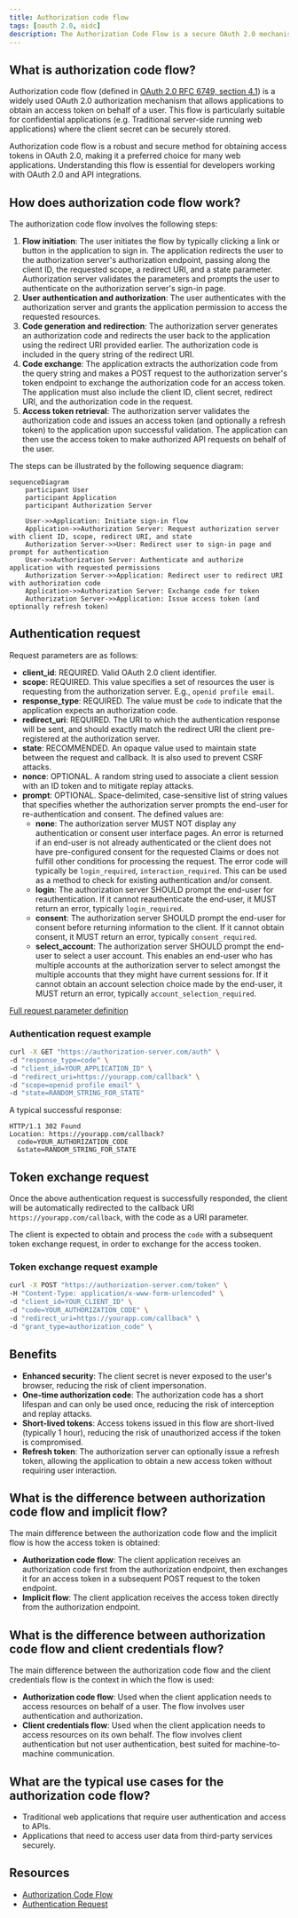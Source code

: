 ```yaml
---
title: Authorization code flow
tags: [oauth 2.0, oidc]
description: The Authorization Code Flow is a secure OAuth 2.0 mechanism that enables applications to obtain access tokens on behalf of users. It involves user authentication, authorization code generation, and token exchange.
---
```


## What is authorization code flow?

Authorization code flow (defined in [OAuth 2.0 RFC 6749, section 4.1](https://datatracker.ietf.org/doc/html/rfc6749#section-4.1)) is a widely used OAuth 2.0 authorization mechanism that allows applications to obtain an access token on behalf of a user. This flow is particularly suitable for confidential applications (e.g. Traditional server-side running web applications) where the client secret can be securely stored. 

Authorization code flow is a robust and secure method for obtaining access tokens in OAuth 2.0, making it a preferred choice for many web applications. Understanding this flow is essential for developers working with OAuth 2.0 and API integrations.

## How does authorization code flow work?

The authorization code flow involves the following steps:

1. **Flow initiation**: The user initiates the flow by typically clicking a link or button in the application to sign in. The application redirects the user to the authorization server's authorization endpoint, passing along the client ID, the requested scope, a redirect URI, and a state parameter. Authorization server validates the parameters and prompts the user to authenticate on the authorization server's sign-in page.
2. **User authentication and authorization**: The user authenticates with the authorization server and grants the application permission to access the requested resources.
3. **Code generation and redirection**: The authorization server generates an authorization code and redirects the user back to the application using the redirect URI provided earlier. The authorization code is included in the query string of the redirect URI.
4. **Code exchange**: The application extracts the authorization code from the query string and makes a POST request to the authorization server's token endpoint to exchange the authorization code for an access token. The application must also include the client ID, client secret, redirect URI, and the authorization code in the request.
5. **Access token retrieval**: The authorization server validates the authorization code and issues an access token (and optionally a refresh token) to the application upon successful validation. The application can then use the access token to make authorized API requests on behalf of the user.

The steps can be illustrated by the following sequence diagram:

```mermaid
sequenceDiagram
    participant User
    participant Application
    participant Authorization Server

    User->>Application: Initiate sign-in flow
    Application->>Authorization Server: Request authorization server with client ID, scope, redirect URI, and state
    Authorization Server->>User: Redirect user to sign-in page and prompt for authentication
    User->>Authorization Server: Authenticate and authorize application with requested permissions
    Authorization Server->>Application: Redirect user to redirect URI with authorization code
    Application->>Authorization Server: Exchange code for token
    Authorization Server->>Application: Issue access token (and optionally refresh token)
```

## Authentication request

Request parameters are as follows:

- **client_id**: REQUIRED. Valid OAuth 2.0 client identifier.
- **scope**: REQUIRED. This value specifies a set of resources the user is requesting from the authorization server. E.g., `openid profile email`.
- **response_type**: REQUIRED. The value must be `code` to indicate that the application expects an authorization code.
- **redirect_uri**: REQUIRED. The URI to which the authentication response will be sent, and should exactly match the redirect URI the client pre-registered at the authorization server.
- **state**: RECOMMENDED. An opaque value used to maintain state between the request and callback. It is also used to prevent CSRF attacks.
- **nonce**: OPTIONAL. A random string used to associate a client session with an ID token and to mitigate replay attacks.
- **prompt**: OPTIONAL. Space-delimited, case-sensitive list of string values that specifies whether the authorization server prompts the end-user for re-authentication and consent. The defined values are:
  - **none**: The authorization server MUST NOT display any authentication or consent user interface pages. An error is returned if an end-user is not already authenticated or the client does not have pre-configured consent for the requested Claims or does not fulfill other conditions for processing the request. The error code will typically be `login_required`, `interaction_required`. This can be used as a method to check for existing authentication and/or consent.
  - **login**: The authorization server SHOULD prompt the end-user for reauthentication. If it cannot reauthenticate the end-user, it MUST return an error, typically `login_required`.
  - **consent**: The authorization server SHOULD prompt the end-user for consent before returning information to the client. If it cannot obtain consent, it MUST return an error, typically `consent_required`.
  - **select_account**: The authorization server SHOULD prompt the end-user to select a user account. This enables an end-user who has multiple accounts at the authorization server to select amongst the multiple accounts that they might have current sessions for. If it cannot obtain an account selection choice made by the end-user, it MUST return an error, typically `account_selection_required`.

[Full request parameter definition](https://openid.net/specs/openid-connect-core-1_0.html#AuthRequest)

### Authentication request example

```bash
curl -X GET "https://authorization-server.com/auth" \
-d "response_type=code" \
-d "client_id=YOUR_APPLICATION_ID" \
-d "redirect_uri=https://yourapp.com/callback" \
-d "scope=openid profile email" \
-d "state=RANDOM_STRING_FOR_STATE"
```

A typical successful response:

```
HTTP/1.1 302 Found
Location: https://yourapp.com/callback?
  code=YOUR_AUTHORIZATION_CODE
  &state=RANDOM_STRING_FOR_STATE
```

## Token exchange request

Once the above authentication request is successfully responded, the client will be automatically redirected to the callback URI `https://yourapp.com/callback`, with the code as a URI parameter.

The client is expected to obtain and process the `code` with a subsequent token exchange request, in order to exchange for the access tooken.

### Token exchange request example

```bash
curl -X POST "https://authorization-server.com/token" \
-H "Content-Type: application/x-www-form-urlencoded" \
-d "client_id=YOUR_CLIENT_ID" \
-d "code=YOUR_AUTHORIZATION_CODE" \
-d "redirect_uri=https://yourapp.com/callback" \
-d "grant_type=authorization_code" \
```

## Benefits

- **Enhanced security**: The client secret is never exposed to the user's browser, reducing the risk of client impersonation.
- **One-time authorization code**: The authorization code has a short lifespan and can only be used once, reducing the risk of interception and replay attacks.
- **Short-lived tokens**: Access tokens issued in this flow are short-lived (typically 1 hour), reducing the risk of unauthorized access if the token is compromised.
- **Refresh token**: The authorization server can optionally issue a refresh token, allowing the application to obtain a new access token without requiring user interaction.

## What is the difference between authorization code flow and implicit flow?

The main difference between the authorization code flow and the implicit flow is how the access token is obtained:

- **Authorization code flow**: The client application receives an authorization code first from the authorization endpoint, then exchanges it for an access token in a subsequent POST request to the token endpoint.
- **Implicit flow**: The client application receives the access token directly from the authorization endpoint.


## What is the difference between authorization code flow and client credentials flow?

The main difference between the authorization code flow and the client credentials flow is the context in which the flow is used:

- **Authorization code flow**: Used when the client application needs to access resources on behalf of a user. The flow involves user authentication and authorization.
- **Client credentials flow**: Used when the client application needs to access resources on its own behalf. The flow involves client authentication but not user authentication, best suited for machine-to-machine communication.

## What are the typical use cases for the authorization code flow?

- Traditional web applications that require user authentication and access to APIs.
- Applications that need to access user data from third-party services securely.

## Resources

- [Authorization Code Flow](https://openid.net/specs/openid-connect-core-1_0.html#CodeFlowAuth)
- [Authentication Request](https://openid.net/specs/openid-connect-core-1_0.html#AuthRequest)
